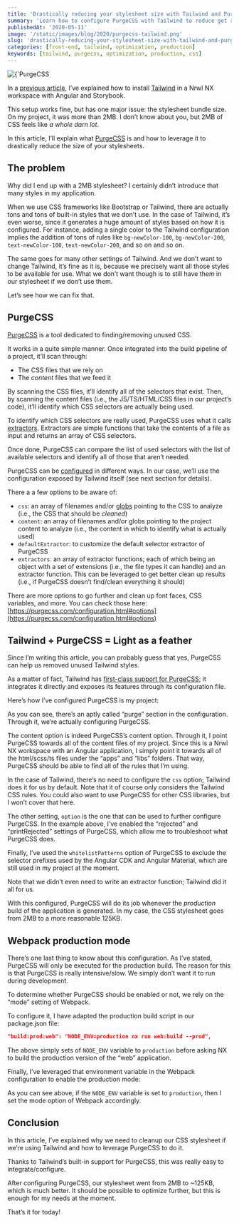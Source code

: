```yaml
---
title: 'Drastically reducing your stylesheet size with Tailwind and PurgeCSS'
summary: 'Learn how to configure PurgeCSS with Tailwind to reduce get rid of useless styles'
publishedAt: '2020-05-11'
image: '/static/images/blog/2020/purgecss-tailwind.png'
slug: 'drastically-reducing-your-stylesheet-size-with-tailwind-and-purgecss'
categories: [front-end, tailwind, optimization, production]
keywords: [tailwind, purgecss, optimization, production, css]
---
```


<BlogPostCenteredContent>
  <Image
    alt={`PurgeCSS with Tailwind`}
    src={`/static/images/blog/2020/purgecss-tailwind.png`}
    width={1920}
    height={1080}
    priority
  />
</BlogPostCenteredContent>

In a [previous article](https://medium.com/javascript-in-plain-english/adding-tailwind-support-to-a-nrwl-nx-workspace-with-angular-and-storybook-bf890ea882e), I’ve explained how to install [Tailwind](http://tailwindcss.com/) in a Nrwl NX workspace with Angular and Storybook.

This setup works fine, but has one major issue: the stylesheet bundle size. On my project, it was more than 2MB. I don’t know about you, but 2MB of CSS feels like _a whole darn lot_.

In this article, I’ll explain what [PurgeCSS](https://purgecss.com/) is and how to leverage it to drastically reduce the size of your stylesheets.

## The problem

Why did I end up with a 2MB stylesheet? I certainly didn’t introduce that many styles in my application.

When we use CSS frameworks like Bootstrap or Tailwind, there are actually tons and tons of built-in styles that we don’t use. In the case of Tailwind, it’s even worse, since it generates a huge amount of styles based on how it is configured. For instance, adding a single color to the Tailwind configuration implies the addition of tons of rules like `bg-newColor-100`, `bg-newColor-200`, `text-newColor-100`, `text-newColor-200`, and so on and so on.

The same goes for many other settings of Tailwind. And we don’t want to change Tailwind, it’s fine as it is, because we precisely want all those styles to be available for use. What we don’t want though is to still have them in our stylesheet if we don’t use them.

Let’s see how we can fix that.

## PurgeCSS

[PurgeCSS](https://purgecss.com/) is a tool dedicated to finding/removing unused CSS.

It works in a quite simple manner. Once integrated into the build pipeline of a project, it’ll scan through:

- The CSS files that we rely on
- The _content_ files that we feed it

By scanning the CSS files, it’ll identify all of the selectors that exist. Then, by scanning the content files (i.e., the JS/TS/HTML/CSS files in our project’s code), it’ll identify which CSS selectors are actually being used.

To identify which CSS selectors are really used, PurgeCSS uses what it calls [extractors](https://purgecss.com/extractors.html). Extractors are simple functions that take the contents of a file as input and returns an array of CSS selectors.

Once done, PurgeCSS can compare the list of used selectors with the list of available selectors and identify all of those that aren’t needed.

PurgeCSS can be [configured](https://purgecss.com/configuration.html#configuration-file) in different ways. In our case, we’ll use the configuration exposed by Tailwind itself (see next section for details).

There a a few options to be aware of:

- `css`: an array of filenames and/or [globs](https://github.com/isaacs/node-glob/blob/master/README.md#glob-primer) pointing to the CSS to analyze (i.e., the CSS that should be _cleaned_)
- `content`: an array of filenames and/or globs pointing to the project content to analyze (i.e., the content in which to identify what is actually used)
- `defaultExtractor`: to customize the default selector extractor of PurgeCSS
- `extractors`: an array of extractor functions; each of which being an object with a set of extensions (i.e., the file types it can handle) and an extractor function. This can be leveraged to get better clean up results (i.e., if PurgeCSS doesn’t find/clean everything it should)

There are more options to go further and clean up font faces, CSS variables, and more. You can check those here: [https://purgecss.com/configuration.html#options](https://purgecss.com/configuration.html#options)

## Tailwind + PurgeCSS = Light as a feather

Since I’m writing this article, you can probably guess that yes, PurgeCSS can help us removed unused Tailwind styles.

As a matter of fact, Tailwind has [first-class support for PurgeCSS](https://tailwindcss.com/docs/controlling-file-size/); it integrates it directly and exposes its features through its configuration file.

Here’s how I’ve configured PurgeCSS is my project:

<Gist gistLink="dsebastien/e82a6ffe9fd4fbb6a42a3b53f5f9320e" />

As you can see, there’s an aptly called “purge” section in the configuration. Through it, we’re actually configuring PurgeCSS.

The content option is indeed PurgeCSS’s content option. Through it, I point PurgeCSS towards all of the content files of my project. Since this is a Nrwl NX workspace with an Angular application, I simply point it towards all of the html/scss/ts files under the “apps” and “libs” folders. That way, PurgeCSS should be able to find all of the rules that I’m using.

In the case of Tailwind, there’s no need to configure the `css` option; Tailwind does it for us by default. Note that it of course only considers the Tailwind CSS rules. You could also want to use PurgeCSS for other CSS libraries, but I won’t cover that here.

The other setting, `option` is the one that can be used to further configure PurgeCSS. In the example above, I’ve enabled the “rejected” and “printRejected” settings of PurgeCSS, which allow me to troubleshoot what PurgeCSS does.

Finally, I’ve used the `whitelistPatterns` option of PurgeCSS to exclude the selector prefixes used by the Angular CDK and Angular Material, which are still used in my project at the moment.

Note that we didn’t even need to write an extractor function; Tailwind did it all for us.

With this configured, PurgeCSS will do its job whenever the _production_ build of the application is generated. In my case, the CSS stylesheet goes from 2MB to a more reasonable 125KB.

## Webpack production mode

There’s one last thing to know about this configuration. As I’ve stated, PurgeCSS will only be executed for the production build. The reason for this is that PurgeCSS is really intensive/slow. We simply don’t want it to run during development.

To determine whether PurgeCSS should be enabled or not, we rely on the “mode” setting of Webpack.

To configure it, I have adapted the production build script in our package.json file:

```json
"build:prod:web": "NODE_ENV=production nx run web:build --prod",
```

The above simply sets of `NODE_ENV` variable to `production` before asking NX to build the production version of the “web” application.

Finally, I’ve leveraged that environment variable in the Webpack configuration to enable the production mode:

<Gist gistLink="dsebastien/7befab38590399d1571bd8241f2ecf70" />

As you can see above, if the `NODE_ENV` variable is set to `production`, then I set the mode option of Webpack accordingly.

## Conclusion

In this article, I’ve explained why we need to cleanup our CSS stylesheet if we’re using Tailwind and how to leverage PurgeCSS to do it.

Thanks to Tailwind’s built-in support for PurgeCSS, this was really easy to integrate/configure.

After configuring PurgeCSS, our stylesheet went from 2MB to ~125KB, which is much better. It should be possible to optimize further, but this is enough for my needs at the moment.

That’s it for today!

<BlogPostSignature />

